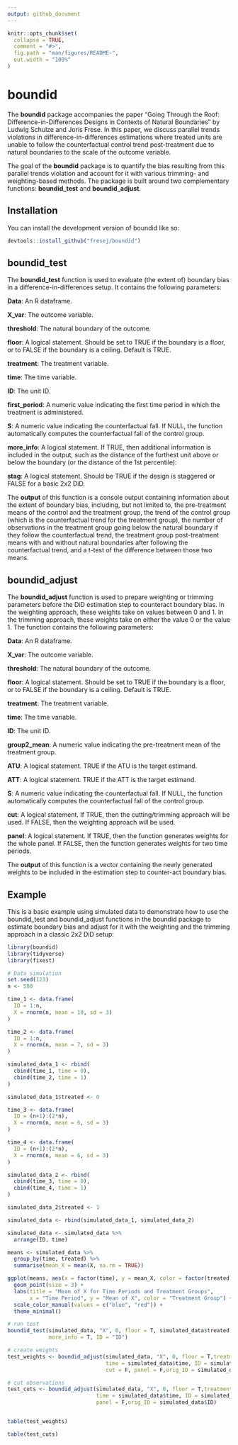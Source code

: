 ```yaml
---
output: github_document
---
```



```r
knitr::opts_chunk$set(
  collapse = TRUE,
  comment = "#>",
  fig.path = "man/figures/README-",
  out.width = "100%"
)
```

# boundid

The **boundid** package accompanies the paper "Going Through the Roof: Difference-in-Differences Designs in Contexts of Natural Boundaries" by Ludwig Schulze and Joris Frese. In this paper, we discuss parallel trends violations in difference-in-differences estimations where treated units are unable to follow the counterfactual control trend post-treatment due to natural boundaries to the scale of the outcome variable.

The goal of the **boundid** package is to quantify the bias resulting from this parallel trends violation and account for it with various trimming- and weighting-based methods. The package is built around two complementary functions: **boundid_test** and **boundid_adjust**.


## Installation

You can install the development version of boundid like so:

``` r
devtools::install_github("fresej/boundid")
```

## boundid_test

The **boundid_test** function is used to evaluate (the extent of) boundary bias in a difference-in-differences setup. It contains the following parameters:

**Data**: An R dataframe.

**X_var**: The outcome variable.

**threshold**: The natural boundary of the outcome.

**floor**: A logical statement. Should be set to TRUE if the boundary is a floor, or to FALSE if the boundary is a ceiling. Default is TRUE.

**treatment**: The treatment variable.

**time**: The time variable.

**ID**: The unit ID.

**first_period**: A numeric value indicating the first time period in which the treatment is administered.

**S**: A numeric value indicating the counterfactual fall. If NULL, the function automatically computes the counterfactual fall of the  control group.

**more_info**: A logical statement. If TRUE, then additional information is included in the output, such as the distance of the furthest unit above or below the boundary (or the distance of the 1st percentile):

**stag**: A logical statement. Should be TRUE if the design is staggered or FALSE for a basic 2x2 DiD.

The **output** of this function is a console output containing information about the extent of boundary bias, including, but not limited to, the pre-treatment means of the control and the treatment group, the trend of the control group (which is the counterfactual trend for the treatment group), the number of observations in the treatment group going below the natural boundary if they follow the counterfactual trend, the treatment group post-treatment means with and without natural boundaries after following the counterfactual trend, and a t-test of the difference between those two means.



## boundid_adjust

The **boundid_adjust** function is used to prepare weighting or trimming parameters before the DiD estimation step to counteract boundary bias. In the weighting approach, these weights take on values between 0 and 1. In the trimming approach, these weights take on either the value 0 or the value 1. The function contains the following parameters:

**Data**: An R dataframe.

**X_var**: The outcome variable.

**threshold**: The natural boundary of the outcome.

**floor**: A logical statement. Should be set to TRUE if the boundary is a floor, or to FALSE if the boundary is a ceiling. Default is TRUE.

**treatment**: The treatment variable.

**time**: The time variable.

**ID**: The unit ID.

**group2_mean**: A numeric value indicating the pre-treatment mean of the treatment group.

**ATU**: A logical statement. TRUE if the ATU is the target estimand.

**ATT**: A logical statement. TRUE if the ATT is the target estimand.

**S**: A numeric value indicating the counterfactual fall. If NULL, the function automatically computes the counterfactual fall of the control group.

**cut**: A logical statement. If TRUE, then the cutting/trimming approach will be used. If FALSE, then the weighting approach will be used.

**panel**: A logical statement. If TRUE, then the function generates weights for the whole panel. If FALSE, then the function generates weights for two time periods.

The **output** of this function is a vector containing the newly generated weights to be included in the estimation step to counter-act boundary bias.


## Example

This is a basic example using simulated data to demonstrate how to use the boundid_test and boundid_adjust functions in the boundid package to estimate boundary bias and adjust for it with the weighting and the trimming approach in a classic 2x2 DiD setup:

```r
library(boundid)
library(tidyverse)
library(fixest)

# Data simulation
set.seed(123)
n <- 500

time_1 <- data.frame(
  ID = 1:n,
  X = rnorm(n, mean = 10, sd = 3)
)

time_2 <- data.frame(
  ID = 1:n,
  X = rnorm(n, mean = 7, sd = 3)
)

simulated_data_1 <- rbind(
  cbind(time_1, time = 0),  
  cbind(time_2, time = 1)  
)

simulated_data_1$treated <- 0

time_3 <- data.frame(
  ID = (n+1):(2*n),
  X = rnorm(n, mean = 6, sd = 3)
)

time_4 <- data.frame(
  ID = (n+1):(2*n),
  X = rnorm(n, mean = 6, sd = 3)
)

simulated_data_2 <- rbind(
  cbind(time_3, time = 0), 
  cbind(time_4, time = 1)  
)

simulated_data_2$treated <- 1

simulated_data <- rbind(simulated_data_1, simulated_data_2)

simulated_data <- simulated_data %>% 
  arrange(ID, time)

means <- simulated_data %>%
  group_by(time, treated) %>%
  summarise(mean_X = mean(X, na.rm = TRUE))

ggplot(means, aes(x = factor(time), y = mean_X, color = factor(treated))) +
  geom_point(size = 3) +
  labs(title = "Mean of X for Time Periods and Treatment Groups",
       x = "Time Period", y = "Mean of X", color = "Treatment Group") +
  scale_color_manual(values = c("blue", "red")) +
  theme_minimal()

# run test
boundid_test(simulated_data, "X", 0, floor = T, simulated_data$treated, simulated_data$time, 
             more_info = T, ID = "ID")

# create weights
test_weights <- boundid_adjust(simulated_data, "X", 0, floor = T,treatment = simulated_data$treated, 
                               time = simulated_data$time, ID = simulated_data$ID, ATT = T, 
                               cut = F, panel = F,orig_ID = simulated_data$ID)

# cut observations
test_cuts <- boundid_adjust(simulated_data, "X", 0, floor = T,treatment = simulated_data$treated, 
                            time = simulated_data$time, ID = simulated_data$ID, ATT = T, cut = T, 
                            panel = F,orig_ID = simulated_data$ID)


table(test_weights)

table(test_cuts)


```



